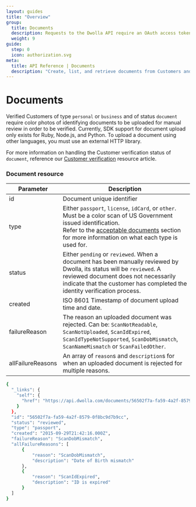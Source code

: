 ```yaml
---
layout: guides
title: "Overview"
group:
  title: Documents
  description: Requests to the Dwolla API require an OAuth access token for authentication. Learn about Dwolla’s supported authorization flow and how to create an access token.
  weight: 9
guide:
  step: 0
  icon: authorization.svg
meta:
  title: API Reference | Documents
  description: "Create, list, and retrieve documents from Customers and Beneficial Owners."
---
```


# Documents

Verified Customers of type `personal` or `business` and of status `document` require color photos of identifying documents to be uploaded for manual review in order to be verified. Currently, SDK support for document upload only exists for Ruby, Node.js, and Python. To upload a document using other languages, you must use an external HTTP library.

For more information on handling the Customer verification status of `document`, reference our [Customer verification](https://developers.dwolla.com/resources/customer-verification/handling-verification-statuses.html) resource article.

### Document resource

| Parameter         | Description                                                                                                                                                                                                                                    |
| ----------------- | ---------------------------------------------------------------------------------------------------------------------------------------------------------------------------------------------------------------------------------------------- |
| id                | Document unique identifier                                                                                                                                                                                                                     |
| type              | Either `passport`, `license`, `idCard`, or `other`. Must be a color scan of US Government issued identification. <br /> Refer to the [acceptable documents](#acceptable-documents) section for more information on what each type is used for. |
| status            | Either `pending` or `reviewed`. When a document has been manually reviewed by Dwolla, its status will be `reviewed`. A reviewed document does not necessarily indicate that the customer has completed the identity verification process.      |
| created           | ISO 8601 Timestamp of document upload time and date.                                                                                                                                                                                           |
| failureReason     | The reason an uploaded document was rejected. Can be: `ScanNotReadable`, `ScanNotUploaded`, `ScanIdExpired`, `ScanIdTypeNotSupported`, `ScanDobMismatch`, `ScanNameMismatch` or `ScanFailedOther`.                                             |
| allFailureReasons | An array of `reason`s and `description`s for when an uploaded document is rejected for multiple reasons.                                                                                                                                       |

```bash
{
  "_links": {
    "self": {
      "href": "https://api.dwolla.com/documents/56502f7a-fa59-4a2f-8579-0f8bc9d7b9cc"
    }
  },
  "id": "56502f7a-fa59-4a2f-8579-0f8bc9d7b9cc",
  "status": "reviewed",
  "type": "passport",
  "created": "2015-09-29T21:42:16.000Z",
  "failureReason": "ScanDobMismatch",
  "allFailureReasons": [
      {
          "reason": "ScanDobMismatch",
          "description": "Date of Birth mismatch"
      },
      {
          "reason": "ScanIdExpired",
          "description": "ID is expired"
      }
  ]
}
```
